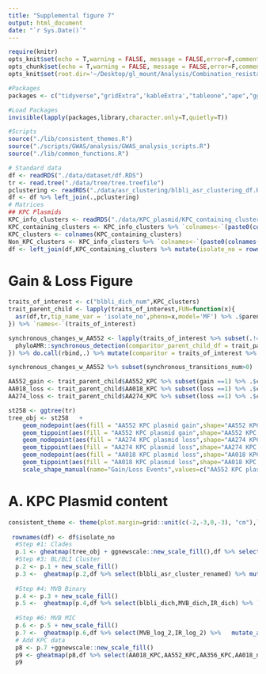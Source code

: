 ```yaml
---
title: "Supplemental figure 7"
output: html_document
date: "`r Sys.Date()`"
---
```


```r
require(knitr)
opts_knit$set(echo = T,warning = FALSE, message = FALSE,error=F,comment=NA)
opts_chunk$set(echo = T,warning = FALSE, message = FALSE,error=F,comment=NA)
opts_knit$set(root.dir='~/Desktop/gl_mount/Analysis/Combination_resistance/pre-intro-blbli-resistance-ms/')
```


```r
#Packages
packages <- c("tidyverse","gridExtra",'kableExtra',"tableone","ape","ggtree","ggnewscale",'phyloAMR')

#Load Packages
invisible(lapply(packages,library,character.only=T,quietly=T))

#Scripts
source("./lib/consistent_themes.R")
source("./scripts/GWAS/analysis/GWAS_analysis_scripts.R")
source("./lib/common_functions.R")  
```

```r
# Standard data
df <- readRDS("./data/dataset/df.RDS")
tr <- read.tree("./data/tree/tree.treefile") 
pclustering <- readRDS("./data/asr_clustering/blbli_asr_clustering_df.RDS")
df <- df %>% left_join(.,pclustering)
# Matrices 
## KPC Plasmids 
KPC_info_clusters <- readRDS("./data/KPC_plasmid/KPC_containing_clusters_mat.RDS") %>% as.data.frame 
KPC_containing_clusters <- KPC_info_clusters %>% `colnames<-`(paste0(colnames(.),"_KPC")) %>% {ifelse(.=="KPC Plasmid",1,0)} %>% as.data.frame%>% select_if(colSums(.)>0)
KPC_clusters <- colnames(KPC_containing_clusters)
Non_KPC_clusters <- KPC_info_clusters %>% `colnames<-`(paste0(colnames(.),"_non_KPC")) %>% {ifelse(.=="Non-KPC plasmid",1,0)} %>% as.data.frame %>% select_if(colSums(.)>0)
df <- left_join(df,KPC_containing_clusters %>% mutate(isolate_no = rownames(.))) %>% left_join(Non_KPC_clusters %>% mutate(isolate_no = rownames(.)))
```

# Gain & Loss Figure
```r
traits_of_interest <- c("blbli_dich_num",KPC_clusters)   
trait_parent_child <- lapply(traits_of_interest,FUN=function(x){
  asr(df,tr,tip_name_var = 'isolate_no',pheno=x,model='MF') %>% .$parent_child_df
}) %>% `names<-`(traits_of_interest)

synchronous_changes_w_AA552 <- lapply(traits_of_interest %>% subset(.!="AA552_KPC"),FUN=function(x){
  phyloAMR::synchronous_detection(comparitor_parent_child_df = trait_parent_child[[x]],trait_parent_child_df = trait_parent_child[['AA552_KPC']],node_states = 'joint')
}) %>% do.call(rbind,.) %>% mutate(comparitor = traits_of_interest %>% subset(.!="AA552_KPC"))

synchronous_changes_w_AA552 %>% subset(synchronous_transitions_num>0)

AA552_gain <- trait_parent_child$AA552_KPC %>% subset(gain ==1) %>% .$child
AA018_loss <- trait_parent_child$AA018_KPC %>% subset(loss ==1) %>% .$child
AA274_loss <- trait_parent_child$AA274_KPC %>% subset(loss ==1) %>% .$child
```

```r
st258 <- ggtree(tr)
tree_obj <- st258   +
    geom_nodepoint(aes(fill = "AA552 KPC plasmid gain",shape="AA552 KPC plasmid gain",subset=(node %in% AA552_gain),size="AA552 KPC plasmid gain",legend=F))  +
    geom_tippoint(aes(fill = "AA552 KPC plasmid gain",shape="AA552 KPC plasmid gain",subset=(node %in% AA552_gain),size="AA552 KPC plasmid gain",legend=F)) +
    geom_nodepoint(aes(fill = "AA274 KPC plasmid loss",shape="AA274 KPC plasmid loss",subset=(node %in% AA274_loss),size="AA274 KPC plasmid loss",legend=F)) + 
    geom_tippoint(aes(fill = "AA274 KPC plasmid loss",shape="AA274 KPC plasmid loss",subset=(node %in% AA274_loss),size="AA274 KPC plasmid loss",legend=F))  +
    geom_nodepoint(aes(fill = "AA018 KPC plasmid loss",shape="AA018 KPC plasmid loss",subset=(node %in% AA018_loss),size="AA018 KPC plasmid loss",legend=F)) +
    geom_tippoint(aes(fill = "AA018 KPC plasmid loss",shape="AA018 KPC plasmid loss",subset=(node %in% AA018_loss),size="AA018 KPC plasmid loss",legend=F))  + scale_fill_manual(name="Gain/Loss Events",values = c("AA552 KPC plasmid gain" ="#91796A","AA018 KPC plasmid loss"="#97C466","AA274 KPC plasmid loss"="blue"),guide = guide_legend(title.position = "top",label.position = "bottom",ncol=1,order=1)) + 
    scale_shape_manual(name="Gain/Loss Events",values=c("AA552 KPC plasmid gain"=22,"AA018 KPC plasmid loss"=24,"AA274 KPC plasmid loss"=23),guide = guide_legend(title.position = "top",label.position = "bottom",ncol=1,order=1)) + scale_size_manual(name="Gain/Loss Events",values = c("AA552 KPC plasmid gain" =20,"AA018 KPC plasmid loss"= 16,"AA274 KPC plasmid loss"=16),guide = guide_legend(title.position = "top",label.position = "bottom",ncol=1,order=1))  
```

# A. KPC Plasmid content
```r
consistent_theme <- theme(plot.margin=grid::unit(c(-2,-3,0,-3), "cm"),legend.position = 'bottom',legend.direction="vertical", legend.justification = "center",legend.box.spacing = unit(.0001, "cm"),legend.key.size = unit(1, "cm"),legend.key.width = unit(1, "cm") , legend.title = element_text(size=68),legend.text = element_text(size=64),legend.title.align=0.5,legend.text.align = 0, legend.margin=margin(t=-5,r=0,b=0,l=0,unit="cm"),legend.spacing.x=unit(.75, "cm"))  
  
 rownames(df) <- df$isolate_no
  #Step #1: Clades
  p.1 <- gheatmap(tree_obj + ggnewscale::new_scale_fill(),df %>% select(clade_I) %>% `colnames<-`("ST258 Clade"), colnames_position = "top",colnames_angle=90, colnames_offset_y = 0.25, hjust = 0, color = NA, font.size = 20, width = 0.1)   + clade_colors_scale_v  +   consistent_theme
  #Step #3: BL/BLI Cluster
  p.2 <- p.1 + new_scale_fill() 
  p.3 <-  gheatmap(p.2,df %>% select(blbli_asr_cluster_renamed) %>% mutate_all(as.factor) %>% `colnames<-`("BL/BLI clustering"), colnames_position = "top",colnames_angle=90, colnames_offset_y = 0.25, hjust = 0, color = NA, font.size = 20, width = 0.1,offset =.000025) + cluster_scale + consistent_theme  
  
  #Step #4: MVB Binary
  p.4 <- p.3 + new_scale_fill()
  p.5 <-  gheatmap(p.4,df %>% select(blbli_dich,MVB_dich,IR_dich) %>% `colnames<-`(c("BL/BLI resistant","MVB resistant","IR resistant")), colnames_position = "top",colnames_angle=90, colnames_offset_y = 0.25, hjust = 0, color = NA, font.size = 20, width = 0.3,offset =.00005) + resistance_scale + consistent_theme  
  
  #Step #6: MVB MIC
  p.6 <- p.5 + new_scale_fill()
  p.7 <-  gheatmap(p.6,df %>% select(MVB_log_2,IR_log_2) %>%   mutate_all(as.factor)  %>%`colnames<-`(c("MVB MIC","IR MIC")), colnames_position = "top",colnames_angle=90, colnames_offset_y = 0.25, hjust = 0, color = NA, font.size = 20, width = 0.2,offset =.000125) + Log2_scale + consistent_theme  
  # Add KPC data
  p8 <- p.7 +ggnewscale::new_scale_fill()
  p9 <- gheatmap(p8,df %>% select(AA018_KPC,AA552_KPC,AA356_KPC,AA018_non_KPC,AA552_non_KPC) %>% mutate_all(as.factor) %>% `colnames<-`(c("AA018 KPC plasmid","AA552 KPC plasmid","AA356 KPC plasmid","AA018 non-KPC plasmid","AA552 non-KPC plasmid")), colnames_position = "top",colnames_angle=90, colnames_offset_y = 0.25, hjust = 0, color = NA, font.size = 20, width = 0.5,offset =.000175) + feature_scale_v  +  consistent_theme + ylim(NA,510) 
  p9
```
 
